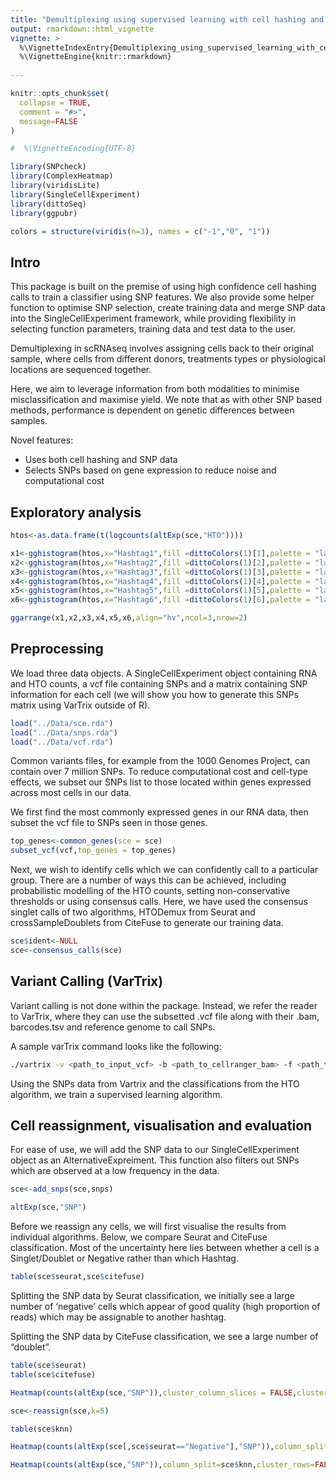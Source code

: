 ```yaml
---
title: "Demultiplexing using supervised learning with cell hashing and SNPs"
output: rmarkdown::html_vignette
vignette: >
  %\VignetteIndexEntry{Demultiplexing_using_supervised_learning_with_cell_hashing and_SNPs}
  %\VignetteEngine{knitr::rmarkdown}
  
---
```


```r
knitr::opts_chunk$set(
  collapse = TRUE,
  comment = "#>",
  message=FALSE
)
```




```r

#  %\VignetteEncoding{UTF-8}

library(SNPcheck)
library(ComplexHeatmap)
library(viridisLite)
library(SingleCellExperiment)
library(dittoSeq)
library(ggpubr)
```

````r

colors = structure(viridis(n=3), names = c("-1","0", "1"))

````

## Intro

This package is built on the premise of using high confidence cell hashing calls to train a classifier using SNP features.
We also provide some helper function to optimise SNP selection, create training data and merge SNP data into the SingleCellExperiment framework, while providing flexibility in selecting function parameters, training data and test data to the user.


Demultiplexing in scRNAseq involves assigning cells back to their original sample, where cells from different donors, treatments types or physiological locations are sequenced together.

Here, we aim to leverage information from both modalities to minimise misclassification and maximise yield.
We note that as with other SNP based methods, performance is dependent on genetic differences between samples.

Novel features:

* Uses both cell hashing and SNP data
* Selects SNPs based on gene expression to reduce noise and computational cost


## Exploratory analysis

````r

htos<-as.data.frame(t(logcounts(altExp(sce,"HTO"))))

x1<-gghistogram(htos,x="Hashtag1",fill =dittoColors(1)[1],palette = "lancet",xlim=c(0,7),ylim=c(0,1000),alpha=1)
x2<-gghistogram(htos,x="Hashtag2",fill =dittoColors(1)[2],palette = "lancet",xlim=c(0,7),ylim=c(0,1000),alpha=1)
x3<-gghistogram(htos,x="Hashtag3",fill =dittoColors(1)[3],palette = "lancet",xlim=c(0,7),ylim=c(0,1000),alpha=1)
x4<-gghistogram(htos,x="Hashtag4",fill =dittoColors(1)[4],palette = "lancet",xlim=c(0,7),ylim=c(0,1000),alpha=1)
x5<-gghistogram(htos,x="Hashtag5",fill =dittoColors(1)[5],palette = "lancet",xlim=c(0,7),ylim=c(0,1000),alpha=1)
x6<-gghistogram(htos,x="Hashtag6",fill =dittoColors(1)[6],palette = "lancet",xlim=c(0,7),ylim=c(0,1000),alpha=1)

ggarrange(x1,x2,x3,x4,x5,x6,align="hv",ncol=3,nrow=2)

````

## Preprocessing

We load three data objects. 
A SingleCellExperiment object containing RNA and HTO counts, a vcf file containing SNPs and a matrix containing SNP information for each cell (we will show you how to generate this SNPs matrix using VarTrix outside of R).

````r

load("../Data/sce.rda")
load("../Data/snps.rda")
load("../Data/vcf.rda")

````

Common variants files, for example from the 1000 Genomes Project, can contain over 7 million SNPs.
To reduce computational cost and cell-type effects, we subset our SNPs list to those located within genes expressed across most cells in our data.

We first find the most commonly expressed genes in our RNA data, then subset the vcf file to SNPs seen in those genes.

````r

top_genes<-common_genes(sce = sce)
subset_vcf(vcf,top_genes = top_genes)

````

Next, we wish to identify cells which we can confidently call to a particular group.
There are a number of ways this can be achieved, including probabilistic modelling of the HTO counts, setting non-conservative thresholds or using consensus calls. 
Here, we have used the consensus singlet calls of two algorithms, HTODemux from Seurat and crossSampleDoublets from CiteFuse to generate our training data.

````r
sce$ident<-NULL
sce<-consensus_calls(sce)

````

## Variant Calling (VarTrix)

Variant calling is not done within the package. 
Instead, we refer the reader to VarTrix, where they can use the subsetted .vcf file along with their .bam, barcodes.tsv and reference genome to call SNPs.

A sample varTrix command looks like the following:

````bash

./vartrix -v <path_to_input_vcf> -b <path_to_cellranger_bam> -f <path_to_fasta_file> -c <path_to_cell_barcodes_file> -o <path_for_output_matrix>

````

Using the SNPs data from Vartrix and the classifications from the HTO algorithm, we train a supervised learning algorithm.

## Cell reassignment, visualisation and evaluation

For ease of use, we will add the SNP data to our SingleCellExperiment object as an AlternativeExpreiment.
This function also filters out SNPs which are observed at a low frequency in the data.

````r

sce<-add_snps(sce,snps)

altExp(sce,"SNP")

````

Before we reassign any cells, we will first visualise the results from individual algorithms.
Below, we compare Seurat and CiteFuse classification. 
Most of the uncertainty here lies between whether a cell is a Singlet/Doublet or Negative rather than which Hashtag.

````r

table(sce$seurat,sce$citefuse)

````
Splitting the SNP data by Seurat classification, we initially see a large number of 'negative' cells which appear of good quality (high proportion of reads) which may be assignable to another hashtag.

Splitting the SNP data by CiteFuse classification, we see a large number of "doublet".

````r

table(sce$seurat)
table(sce$citefuse)

Heatmap(counts(altExp(sce,"SNP")),cluster_column_slices = FALSE,cluster_rows = FALSE,column_split=sce$seurat,show_row_names = FALSE,show_column_names = FALSE,col=colors)

````


````r

sce<-reassign(sce,k=5)

table(sce$knn)
````




````r

Heatmap(counts(altExp(sce[,sce$seurat=="Negative"],"SNP")),column_split=sce$knn[sce$seurat=="Negative"],cluster_rows=FALSE,show_column_names = FALSE,cluster_column_slices = FALSE,column_names_rot = 45,column_title_rot = -45,row_title = "SNPs",col=colors)

Heatmap(counts(altExp(sce,"SNP")),column_split=sce$knn,cluster_rows=FALSE,show_column_names = FALSE,cluster_column_slices = FALSE,row_title = "SNPs",col=colors)


````
